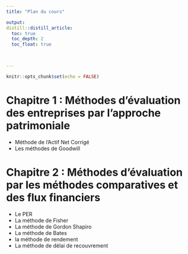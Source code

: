 ```yaml
---
title: "Plan du cours"

output: 
distill::distill_article:
  toc: true
  toc_depth: 2
  toc_float: true 
  


---
```


```r
knitr::opts_chunk$set(echo = FALSE)
```


# Chapitre 1 : Méthodes d'évaluation des entreprises par l'approche patrimoniale

- Méthode de l'Actif Net Corrigé
- Les méthodes de Goodwill

# Chapitre 2 : Méthodes d'évaluation par les méthodes comparatives et des flux financiers
- Le PER
-  La méthode de Fisher
-  La méthode de Gordon Shapiro
-  La méthode de Bates
-  la méthode de rendement 
-  La méthode de délai de recouvrement



